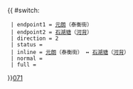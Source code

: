 {{ #switch: {{{format|}}}
  | endpoint1 = [[元朗]]（泰衡街）
  | endpoint2 = [[石湖塘]]（[[河背]]）
  | direction = 2
  | status = 
  | inline = [[元朗]]（泰衡街） ↔ [[石湖塘]]（[[河背]]）
  | normal =
  | full =
}}<noinclude>[[category:新界專線小巴路線模板|071]]</noinclude>
